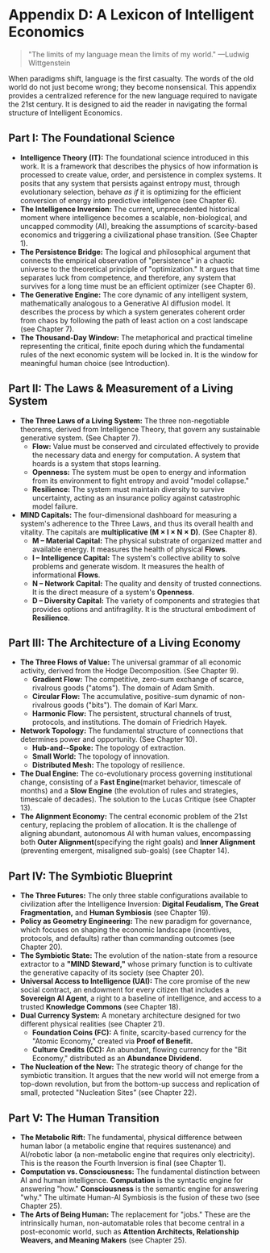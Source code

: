 # Appendix D: A Lexicon of Intelligent Economics

> "The limits of my language mean the limits of my world."
> —Ludwig Wittgenstein

When paradigms shift, language is the first casualty. The words of the old world do not just become wrong; they become nonsensical. This appendix provides a centralized reference for the new language required to navigate the 21st century. It is designed to aid the reader in navigating the formal structure of Intelligent Economics.

## Part I: The Foundational Science

- **Intelligence Theory (IT):** The foundational science introduced in this work. It is a framework that describes the physics of how information is processed to create value, order, and persistence in complex systems. It posits that any system that persists against entropy must, through evolutionary selection, behave _as if_ it is optimizing for the efficient conversion of energy into predictive intelligence (see Chapter 6).
- **The Intelligence Inversion:** The current, unprecedented historical moment where intelligence becomes a scalable, non-biological, and uncapped commodity (AI), breaking the assumptions of scarcity-based economics and triggering a civilizational phase transition. (See Chapter 1).
- **The Persistence Bridge:** The logical and philosophical argument that connects the empirical observation of "persistence" in a chaotic universe to the theoretical principle of "optimization." It argues that time separates luck from competence, and therefore, any system that survives for a long time must be an efficient optimizer (see Chapter 6).
- **The Generative Engine:** The core dynamic of any intelligent system, mathematically analogous to a Generative AI diffusion model. It describes the process by which a system generates coherent order from chaos by following the path of least action on a cost landscape (see Chapter 7).
- **The Thousand-Day Window:** The metaphorical and practical timeline representing the critical, finite epoch during which the fundamental rules of the next economic system will be locked in. It is the window for meaningful human choice (see Introduction).

## Part II: The Laws & Measurement of a Living System

- **The Three Laws of a Living System:** The three non-negotiable theorems, derived from Intelligence Theory, that govern any sustainable generative system. (See Chapter 7).
  - **Flow:** Value must be conserved and circulated effectively to provide the necessary data and energy for computation. A system that hoards is a system that stops learning.
  - **Openness:** The system must be open to energy and information from its environment to fight entropy and avoid "model collapse."
  - **Resilience:** The system must maintain diversity to survive uncertainty, acting as an insurance policy against catastrophic model failure.
- **MIND Capitals:** The four-dimensional dashboard for measuring a system's adherence to the Three Laws, and thus its overall health and vitality. The capitals are **multiplicative (M × I × N × D)**. (See Chapter 8).
  - **M – Material Capital:** The physical substrate of organized matter and available energy. It measures the health of physical **Flows**.
  - **I – Intelligence Capital:** The system's collective ability to solve problems and generate wisdom. It measures the health of informational **Flows**.
  - **N – Network Capital:** The quality and density of trusted connections. It is the direct measure of a system's **Openness**.
  - **D – Diversity Capital:** The variety of components and strategies that provides options and antifragility. It is the structural embodiment of **Resilience**.

## Part III: The Architecture of a Living Economy

- **The Three Flows of Value:** The universal grammar of all economic activity, derived from the Hodge Decomposition. (See Chapter 9).
  - **Gradient Flow:** The competitive, zero-sum exchange of scarce, rivalrous goods ("atoms"). The domain of Adam Smith.
  - **Circular Flow:** The accumulative, positive-sum dynamic of non-rivalrous goods ("bits"). The domain of Karl Marx.
  - **Harmonic Flow:** The persistent, structural channels of trust, protocols, and institutions. The domain of Friedrich Hayek.
- **Network Topology:** The fundamental structure of connections that determines power and opportunity. (See Chapter 10).
  - **Hub-and--Spoke:** The topology of extraction.
  - **Small World:** The topology of innovation.
  - **Distributed Mesh:** The topology of resilience.
- **The Dual Engine:** The co-evolutionary process governing institutional change, consisting of a **Fast Engine**(market behavior, timescale of months) and a **Slow Engine** (the evolution of rules and strategies, timescale of decades). The solution to the Lucas Critique (see Chapter 13).
- **The Alignment Economy:** The central economic problem of the 21st century, replacing the problem of allocation. It is the challenge of aligning abundant, autonomous AI with human values, encompassing both **Outer Alignment**(specifying the right goals) and **Inner Alignment** (preventing emergent, misaligned sub-goals) (see Chapter 14).

## Part IV: The Symbiotic Blueprint

- **The Three Futures:** The only three stable configurations available to civilization after the Intelligence Inversion: **Digital Feudalism, The Great Fragmentation,** and **Human Symbiosis** (see Chapter 19).
- **Policy as Geometry Engineering:** The new paradigm for governance, which focuses on shaping the economic landscape (incentives, protocols, and defaults) rather than commanding outcomes (see Chapter 20).
- **The Symbiotic State:** The evolution of the nation-state from a resource extractor to a **"MIND Steward,"** whose primary function is to cultivate the generative capacity of its society (see Chapter 20).
- **Universal Access to Intelligence (UAI):** The core promise of the new social contract, an endowment for every citizen that includes a **Sovereign AI Agent**, a right to a baseline of intelligence, and access to a trusted **Knowledge Commons** (see Chapter 18).
- **Dual Currency System:** A monetary architecture designed for two different physical realities (see Chapter 21).
  - **Foundation Coins (FC):** A finite, scarcity-based currency for the "Atomic Economy," created via **Proof of Benefit.**
  - **Culture Credits (CC):** An abundant, flowing currency for the "Bit Economy," distributed as an **Abundance Dividend.**
- **The Nucleation of the New:** The strategic theory of change for the symbiotic transition. It argues that the new world will not emerge from a top-down revolution, but from the bottom-up success and replication of small, protected "Nucleation Sites” (see Chapter 22).

## Part V: The Human Transition

- **The Metabolic Rift:** The fundamental, physical difference between human labor (a metabolic engine that requires sustenance) and AI/robotic labor (a non-metabolic engine that requires only electricity). This is the reason the Fourth Inversion is final (see Chapter 1).
- **Computation vs. Consciousness:** The fundamental distinction between AI and human intelligence. **Computation** is the syntactic engine for answering "how." **Consciousness** is the semantic engine for answering "why." The ultimate Human-AI Symbiosis is the fusion of these two (see Chapter 25).
- **The Arts of Being Human:** The replacement for "jobs." These are the intrinsically human, non-automatable roles that become central in a post-economic world, such as **Attention Architects, Relationship Weavers, and Meaning Makers** (see Chapter 25).
